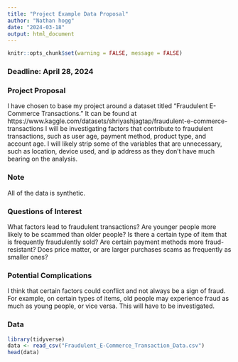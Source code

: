 ```yaml
---
title: "Project Example Data Proposal"
author: "Nathan hogg"
date: "2024-03-18"
output: html_document
---
```


```r
knitr::opts_chunk$set(warning = FALSE, message = FALSE) 
```

### **Deadline: April 28, 2024**

### Project Proposal
I have chosen to base my project around a dataset titled "Fraudulent E-Commerce Transactions."
It can be found at https://www.kaggle.com/datasets/shriyashjagtap/fraudulent-e-commerce-transactions
I will be investigating factors that contribute to fraudulent transactions, such as user age, payment method, product type,
 and account age. I will likely strip some of the variables that are unnecessary, such as 
location, device used, and ip address as they don't have much bearing on the analysis.

### Note
All of the data is synthetic.

### Questions of Interest
What factors lead to fraudulent transactions? Are younger people more likely to 
be scammed than older people? Is there a certain type of item that is frequently
fraudulently sold? Are certain payment methods more fraud-resistant? Does price matter, 
or are larger purchases scams as frequently as smaller ones?

### Potential Complications
I think that certain factors could conflict and not always be a sign of fraud.
For example, on certain types of items, old people may experience fraud as much 
as young people, or vice versa. This will have to be investigated.




### Data


```r
library(tidyverse)
data <- read_csv("Fraudulent_E-Commerce_Transaction_Data.csv")
head(data)


```

